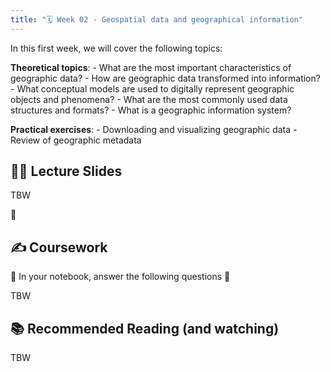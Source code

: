 ```yaml
---
title: "🗓️ Week 02 - Geospatial data and geographical information"
---
```


In this first week, we will cover the following topics:

**Theoretical topics**:
  - What are the most important characteristics of geographic data?
  - How are geographic data transformed into information?
  - What conceptual models are used to digitally represent geographic objects and phenomena?
  - What are the most commonly used data structures and formats?
  - What is a geographic information system?

**Practical exercises**:
  - Downloading and visualizing geographic data
  - Review of geographic metadata

## 👨‍🏫 Lecture Slides 


TBW

🎥 

## ✍️ Coursework

🚧 In your  notebook,  answer the following questions 🚧

TBW

## 📚 Recommended Reading (and watching)

TBW
